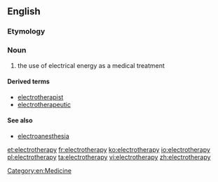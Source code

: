 ==English==
{{wikipedia}}
===Etymology===
{{prefix|electro|therapy}}

===Noun===
{{en-noun|electrotherapies}}

# the use of electrical energy as a medical treatment

====Derived terms====
* [[electrotherapist]]
* [[electrotherapeutic]]

====See also====
* [[electroanesthesia]]

[[Category:en:Medicine]]

[[et:electrotherapy]]
[[fr:electrotherapy]]
[[ko:electrotherapy]]
[[io:electrotherapy]]
[[pl:electrotherapy]]
[[ta:electrotherapy]]
[[vi:electrotherapy]]
[[zh:electrotherapy]]